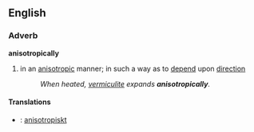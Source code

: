 ==English==
===Adverb===
'''anisotropically'''
{{wikipediapar|anisotropic}}
#in an [[anisotropic]] manner; in such a way as to [[depend]] upon [[direction]]
#:''When heated, [[vermiculite]] expands '''anisotropically'''.''
====Translations====
* {{sv}} : [[anisotropiskt]]